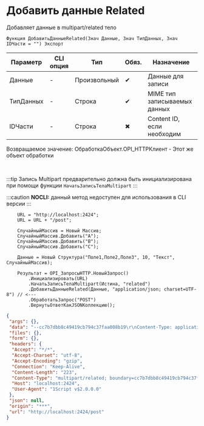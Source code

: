 ﻿---
sidebar_position: 8
description: Добавить данные Related  и другие функции для работы с HTTP-клиент в Открытом пакете интеграций - бесплатной open-source библиотеке интеграций для 1С:Предприятие 8, OneScript и CLI
keywords: [1C, 1С, 1С:Предприятие, 1С:Предприятие 8.3, API, Интеграция, Сервисы, Обмен, OneScript, CLI, HTTP-клиент]
---


# Добавить данные Related 
 Добавляет данные в multipart/related тело



`Функция ДобавитьДанныеRelated(Знач Данные, Знач ТипДанных, Знач IDЧасти = "") Экспорт`

  | Параметр | CLI опция | Тип | Обяз. | Назначение |
  |-|-|-|-|-|
  | Данные | - | Произвольный | &#x2714; | Данные для записи |
  | ТипДанных | - | Строка | &#x2714; | MIME тип записываемых данных |
  | IDЧасти | - | Строка | &#x2716; | Content ID, если необходим |

  
  Возвращаемое значение:   ОбработкаОбъект.OPI_HTTPКлиент -  Этот же объект обработки

<br/>

:::tip
Запись Multipart предварительно должна быть инициализирована при помощи функции `НачатьЗаписьТелаMultipart`
:::

:::caution
**NOCLI:** данный метод недоступен для использования в CLI версии
:::
<br/>


```bsl title="Пример использования для 1С:Предприятие/OneScript"
    URL = "http://localhost:2424";
    URL = URL + "/post";

    СлучайныйМассив = Новый Массив;
    СлучайныйМассив.Добавить("A");
    СлучайныйМассив.Добавить("B");
    СлучайныйМассив.Добавить("C");

    Данные = Новый Структура("Поле1,Поле2,Поле3", 10, "Текст", СлучайныйМассив);

    Результат = OPI_ЗапросыHTTP.НовыйЗапрос()
        .Инициализировать(URL)
        .НачатьЗаписьТелаMultipart(Истина, "related")
        .ДобавитьДанныеRelated(Данные, "application/json; charset=UTF-8") // <---
        .ОбработатьЗапрос("POST")
        .ВернутьОтветКакJSONКоллекцию();
```
    



```json title="Результат"
{
 "args": {},
 "data": "--cc7b7dbb8c49419cb794c37faa008b19\r\nContent-Type: application/json; charset=UTF-8\r\n\r\n{\r\n \"Поле1\": 10,\r\n \"Поле2\": \"Текст\",\r\n \"Поле3\": [\r\n  \"A\",\r\n  \"B\",\r\n  \"C\"\r\n ]\r\n}\r\n\r\n--cc7b7dbb8c49419cb794c37faa008b19--\r\n",
 "files": {},
 "form": {},
 "headers": {
  "Accept": "*/*",
  "Accept-Charset": "utf-8",
  "Accept-Encoding": "gzip",
  "Connection": "Keep-Alive",
  "Content-Length": "223",
  "Content-Type": "multipart/related; boundary=cc7b7dbb8c49419cb794c37faa008b19",
  "Host": "localhost:2424",
  "User-Agent": "1Script v$2.0.0.0"
 },
 "json": null,
 "origin": "***",
 "url": "http://localhost:2424/post"
}
```
